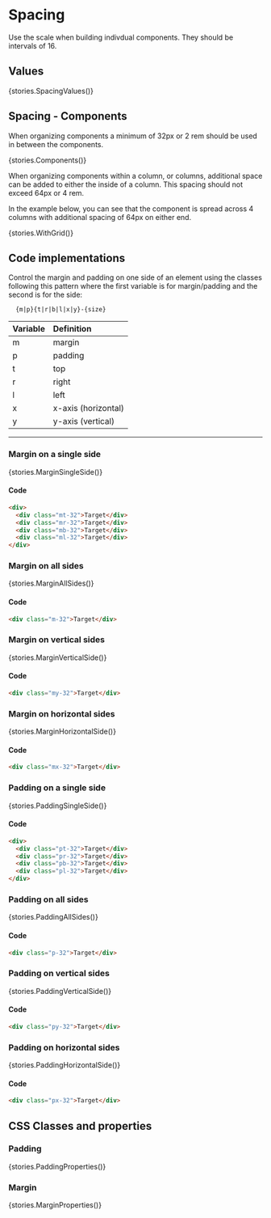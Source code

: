 
<Meta title="Layout/Spacing" />

# Spacing

Use the scale when building indivdual components. They should be intervals of 16.

## Values

<Story name='Spacing Values' height='60px'>{stories.SpacingValues()}</Story>

## Spacing - Components

When organizing components a minimum of 32px or 2 rem should be used in between the components.

<Story name='Components' height='60px'>{stories.Components()}</Story>

When organizing components within a column, or columns, additional space can be added to either the inside of a column. This spacing should not exceed 64px or 4 rem.

In the example below, you can see that the component is spread across 4 columns with additional spacing of 64px on either end.

<Story name='WithGrid' height='60px'>{stories.WithGrid()}</Story>

## Code implementations

Control the margin and padding on one side of an element using the classes following this pattern where the first variable is for margin/padding and the second is for the side:
```
  {m|p}{t|r|b|l|x|y}-{size}
```

| Variable | Definition |
|:-|:-|
m | margin
p | padding
t | top
r | right
l | left
x | x-axis (horizontal)
y | y-axis (vertical)

---

### Margin on a single side

<Story name='Margin Single Side' height='60px'>{stories.MarginSingleSide()}</Story>

#### Code

```html
<div>
  <div class="mt-32">Target</div>
  <div class="mr-32">Target</div>
  <div class="mb-32">Target</div>
  <div class="ml-32">Target</div>
</div>
```

### Margin on all sides

<Story name='Margin All Sides' height='60px'>{stories.MarginAllSides()}</Story>

#### Code
```html
<div class="m-32">Target</div>
```

### Margin on vertical sides

<Story name='Margin Vertical Sides' height='60px'>{stories.MarginVerticalSide()}</Story>

#### Code
```html
<div class="my-32">Target</div>
```

### Margin on horizontal sides

<Story name='Margin Horizontal Sides' height='60px'>{stories.MarginHorizontalSide()}</Story>

#### Code
```html
<div class="mx-32">Target</div>
```

### Padding on a single side

<Story name='Padding Single Sides' height='60px'>{stories.PaddingSingleSide()}</Story>

#### Code

```html
<div>
  <div class="pt-32">Target</div>
  <div class="pr-32">Target</div>
  <div class="pb-32">Target</div>
  <div class="pl-32">Target</div>
</div>
```

### Padding on all sides

<Story name='Padding All Sides' height='60px'>{stories.PaddingAllSides()}</Story>

#### Code
```html
<div class="p-32">Target</div>
```

### Padding on vertical sides

<Story name='Padding Vertical Sides' height='60px'>{stories.PaddingVerticalSide()}</Story>

#### Code
```html
<div class="py-32">Target</div>
```

### Padding on horizontal sides

<Story name='Padding Horizontal Sides' height='60px'>{stories.PaddingHorizontalSide()}</Story>

#### Code
```html
<div class="px-32">Target</div>
```

## CSS Classes and properties

### Padding

<Story name='Padding Properties' height='60px'>{stories.PaddingProperties()}</Story>

### Margin

<Story name='Margin Properties' height='60px'>{stories.MarginProperties()}</Story>
